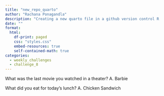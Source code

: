 ```yaml
---
title: "new_repo_quarto"
author: "Rachana Ponagandla"
description: "Creating a new quarto file in a github version control R project"
date: ""
format:
  html:
    df-print: paged
    css: "styles.css"
    embed-resources: true
    self-contained-math: true
categories:
  - weekly_challenges
  - challenge_8
---
```


What was the last movie you watched in a theater?
A. Barbie

What did you eat for today’s lunch?
A. Chicken Sandwich